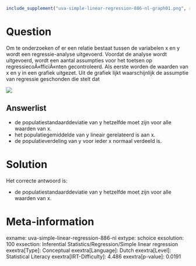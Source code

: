 ```r
include_supplement("uva-simple-linear-regression-886-nl-graph01.png", recursive = TRUE)
```

Question
========

Om te onderzoeken of er een relatie bestaat tussen de variabelen x en y
wordt een regressie-analyse uitgevoerd. Voordat de analyse wordt
uitgevoerd, wordt een aantal assumpties voor het toetsen op
regressiecoÃ«fficiÃ«nten gecontroleerd. Als eerste worden de waarden van
x en y in een grafiek uitgezet. Uit de grafiek lijkt waarschijnlijk de
assumptie van regressie geschonden die stelt dat

![](uva-simple-linear-regression-886-nl-graph01.png)

Answerlist
----------

* de populatiestandaarddeviatie van y hetzelfde moet zijn voor alle waarden van x.
* het populatiegemiddelde van y lineair gerelateerd is aan x.
* de populatieverdeling van y voor ieder x normaal verdeeld is.

Solution
========

Het correcte antwoord is: 

* de populatiestandaarddeviatie van y hetzelfde moet zijn voor alle waarden van x.

Meta-information
================
exname: uva-simple-linear-regression-886-nl
extype: schoice
exsolution: 100
exsection: Inferential Statistics/Regression/Simple linear regression
exextra[Type]: Conceptual
exextra[Language]: Dutch
exextra[Level]: Statistical Literacy
exextra[IRT-Difficulty]: 4.486
exextra[p-value]: 0.0191
